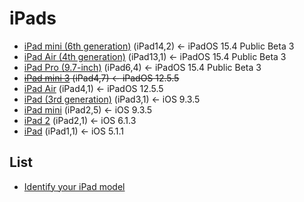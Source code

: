 # iPads

- [iPad mini (6th generation)](https://support.apple.com/kb/SP850) (iPad14,2) <- iPadOS 15.4 Public Beta 3
- [iPad Air (4th generation)](https://support.apple.com/kb/SP828) (iPad13,1) <- iPadOS 15.4 Public Beta 3
- [iPad Pro (9.7-inch)](https://support.apple.com/kb/SP739) (iPad6,4) <- iPadOS 15.4 Public Beta 3
- ~~[iPad mini 3](https://support.apple.com/kb/SP709) (iPad4,7) <- iPadOS 12.5.5~~
- [iPad Air](https://support.apple.com/kb/SP692) (iPad4,1) <- iPadOS 12.5.5
- [iPad (3rd generation)](https://support.apple.com/kb/SP647) (iPad3,1) <- iOS 9.3.5
- [iPad mini](https://support.apple.com/kb/SP661) (iPad2,5) <- iOS 9.3.5
- [iPad 2](https://support.apple.com/kb/sp622) (iPad2,1) <- iOS 6.1.3
- [iPad](https://support.apple.com/kb/SP580) (iPad1,1) <- iOS 5.1.1

## List

- [Identify your iPad model](https://support.apple.com/en-us/HT201471)
